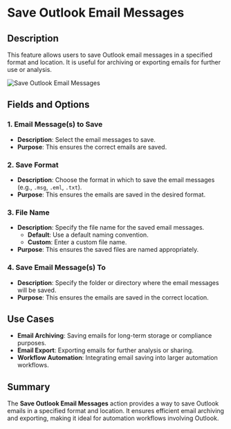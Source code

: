 # Save Outlook Email Messages  

## Description

This feature allows users to save Outlook email messages in a specified format and location. It is useful for archiving or exporting emails for further use or analysis.  

![Save Outlook Email Messages](../../assets/outlook/save-outlook-email-messages.png)  

## Fields and Options  

### 1. **Email Message(s) to Save** 

- **Description**: Select the email messages to save.  
- **Purpose**: This ensures the correct emails are saved.  

### 2. **Save Format** 

- **Description**: Choose the format in which to save the email messages (e.g., `.msg`, `.eml`, `.txt`).  
- **Purpose**: This ensures the emails are saved in the desired format.  

### 3. **File Name** 

- **Description**: Specify the file name for the saved email messages.  
  - **Default**: Use a default naming convention.  
  - **Custom**: Enter a custom file name.  
- **Purpose**: This ensures the saved files are named appropriately.  

### 4. **Save Email Message(s) To** 

- **Description**: Specify the folder or directory where the email messages will be saved.  
- **Purpose**: This ensures the emails are saved in the correct location.

## Use Cases

- **Email Archiving**: Saving emails for long-term storage or compliance purposes.  
- **Email Export**: Exporting emails for further analysis or sharing.  
- **Workflow Automation**: Integrating email saving into larger automation workflows.  

## Summary

The **Save Outlook Email Messages** action provides a way to save Outlook emails in a specified format and location. It ensures efficient email archiving and exporting, making it ideal for automation workflows involving Outlook.